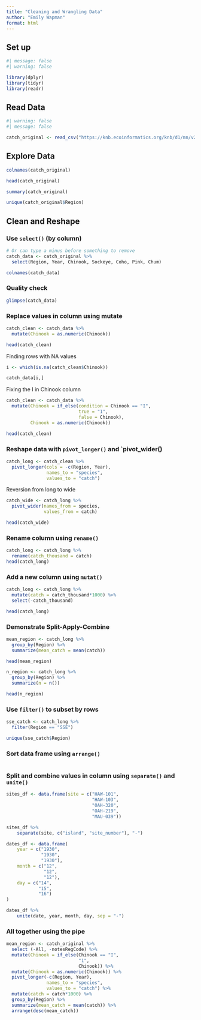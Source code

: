 ```yaml
---
title: "Cleaning and Wrangling Data"
author: "Emily Wapman"
format: html
---
```


## Set up
```r
#| message: false
#| warning: false

library(dplyr)
library(tidyr)
library(readr)
```

## Read Data
```r
#| warning: false
#| message: false

catch_original <- read_csv("https://knb.ecoinformatics.org/knb/d1/mn/v2/object/df35b.302.1")
```

## Explore Data
```r
colnames(catch_original)

head(catch_original)

summary(catch_original)

unique(catch_original$Region)
```


## Clean and Reshape

### Use `select()` (by column)
```r
# Or can type a minus before something to remove
catch_data <- catch_original %>% 
  select(Region, Year, Chinook, Sockeye, Coho, Pink, Chum)

colnames(catch_data)
```
### Quality check 
```r
glimpse(catch_data)
```

### Replace values in column using mutate
```r
catch_clean <- catch_data %>% 
  mutate(Chinook = as.numeric(Chinook))

head(catch_clean)
```
Finding rows with NA values
```r
i <- which(is.na(catch_clean$Chinook))

catch_data[i,]
```
Fixing the I in Chinook column
```r
catch_clean <- catch_data %>% 
  mutate(Chinook = if_else(condition = Chinook == "I",
                           true = "1",
                           false = Chinook),
         Chinook = as.numeric(Chinook))

head(catch_clean)
```

### Reshape data with `pivot_longer()` and `pivot_wider()
```r
catch_long <- catch_clean %>% 
  pivot_longer(cols = -c(Region, Year),
               names_to = "species",
               values_to = "catch")
```

Reversion from long to wide
```r
catch_wide <- catch_long %>% 
  pivot_wider(names_from = species,
              values_from = catch)

head(catch_wide)
```


### Rename column using `rename()`
```r
catch_long <- catch_long %>% 
  rename(catch_thousand = catch)
head(catch_long)
```
### Add a new column using `mutat()`
```r
catch_long <- catch_long %>% 
  mutate(catch = catch_thousand*1000) %>% 
  select(-catch_thousand)

head(catch_long)
```

### Demonstrate Split-Apply-Combine
```r
mean_region <- catch_long %>% 
  group_by(Region) %>% 
  summarize(mean_catch = mean(catch))

head(mean_region)

n_region <- catch_long %>% 
  group_by(Region) %>% 
  summarize(n = n())

head(n_region)
```


### Use `filter()` to subset by rows
```r
sse_catch <- catch_long %>% 
  filter(Region == "SSE")

unique(sse_catch$Region)
```


### Sort data frame using `arrange()`
```r

```


### Split and combine values in column using `separate()` and `unite()`
```r
sites_df <- data.frame(site = c("HAW-101",
                                "HAW-103",
                                "OAH-320",
                                "OAH-219",
                                "MAU-039"))

sites_df %>%
    separate(site, c("island", "site_number"), "-")
```
```r
dates_df <- data.frame(
    year = c("1930",
             "1930",
             "1930"),
    month = c("12",
              "12",
              "12"),
    day = c("14",
            "15",
            "16")
)

dates_df %>%
    unite(date, year, month, day, sep = "-")
```
### All together using the pipe
```r
mean_region <- catch_original %>% 
  select (-All, -notesRegCode) %>% 
  mutate(Chinook = if_else(Chinook == "I", 
                           "1",
                           Chinook)) %>% 
  mutate(Chinook = as.numeric(Chinook)) %>% 
  pivot_longer(-c(Region, Year),
               names_to = "species",
               values_to = "catch") %>% 
  mutate(catch = catch*1000) %>% 
  group_by(Region) %>% 
  summarize(mean_catch = mean(catch)) %>% 
  arrange(desc(mean_catch))
```



